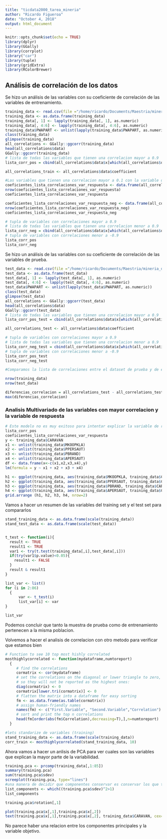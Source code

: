 ```yaml
---
title: "ticdata2000_tarea_mineria"
author: "Ricardo Figueroa"
date: "October 4, 2018"
output: html_document
---
```


```r
knitr::opts_chunk$set(echo = TRUE)
library(dplyr)
library(GGally)
library(corrplot)
library("car")
library(tuple)
library(gridExtra)
library(RColorBrewer)
```

## Análisis de correlación de los datos

Se hizo un análisis de las variables con su coeficiente de correlación de las variables de entrenamiento.

```r
training_data <- read.csv(file ="/home/ricardo/Documents/Maestria/mineria_datos/tareas/ticdata2000.csv", sep = '|')
training_data <- as.data.frame(training_data)
training_data[, 1] <- lapply(training_data[, 1], as.numeric)
training_data[, 4:6] <- lapply(training_data[, 4:6], as.numeric)
training_data$PWAPART <- unlist(lapply(training_data$PWAPART, as.numeric))
class(training_data)
glimpse(training_data)
all_correlations <- GGally::ggcorr(training_data)
head(all_correlations$data)
GGally::ggcorr(training_data)
# lista de todas las variables que tienen una correlacion mayor a 0.9
lista_corr_pos = cbind(all_correlations$data$x[which(all_correlations$data$coefficient > 0.9)],all_correlations$data$y[which(all_correlations$data$coefficient > 0.9)])

all_correlations_train <- all_correlations$data$coefficient

#Las variables que tienen una correlacion mayor a 0.1 con la variable de respuesta
coeficientes_lista_correlaciones_var_respuesta <- data.frame(all_correlations$data$y[which((all_correlations$data$x == 'CARAVAN') & (all_correlations$data$coefficient > 0.1))])
nrow(coeficientes_lista_correlaciones_var_respuesta)
coeficientes_lista_correlaciones_var_respuesta

coeficientes_lista_correlaciones_var_respuesta_neg <- data.frame(all_correlations$data$y[which((all_correlations$data$x == 'CARAVAN') & (all_correlations$data$coefficient < -0.1))])
nrow(coeficientes_lista_correlaciones_var_respuesta_neg)
coeficientes_lista_correlaciones_var_respuesta_neg

# tupla de variables con correlaciones mayor a 0.9
# lista de todas las variables que tienen una correlacion menor a 0.9
lista_corr_neg = cbind(all_correlations$data$x[which(all_correlations$data$coefficient < -0.9)],all_correlations$data$y[which(all_correlations$data$coefficient < -0.9)])
# tupla de variables con correlaciones menor a -0.9
lista_corr_pos
lista_corr_neg
```

Se hizo un análisis de las variables con su coeficiente de correlación de las variables de prueba.

```r
test_data <- read.csv(file ="/home/ricardo/Documents/Maestria/mineria_datos/tareas/tictest2000.csv", sep = '|')
test_data <- as.data.frame(test_data)
test_data[, 1] <- lapply(test_data[, 1], as.numeric)
test_data[, 4:6] <- lapply(test_data[, 4:6], as.numeric)
test_data$PWAPART <- unlist(lapply(test_data$PWAPART, as.numeric))
class(test_data)
glimpse(test_data)
all_correlations <- GGally::ggcorr(test_data)
head(all_correlations$data)
GGally::ggcorr(test_data)
# lista de todas las variables que tienen una correlacion mayor a 0.9
lista_corr_pos_test = cbind(all_correlations$data$x[which(all_correlations$data$coefficient > 0.9)],all_correlations$data$y[which(all_correlations$data$coefficient > 0.9)])

all_correlations_test <- all_correlations$data$coefficient

# tupla de variables con correlaciones mayor a 0.9
# lista de todas las variables que tienen una correlacion menor a 0.9
lista_corr_neg_test = cbind(all_correlations$data$x[which(all_correlations$data$coefficient < -0.9)],all_correlations$data$y[which(all_correlations$data$coefficient < -0.9)])
# tupla de variables con correlaciones menor a -0.9
lista_corr_pos_test
lista_corr_neg_test
```

```r

#Comparamos la lista de correlaciones entre el dataset de prueba y de entrenamiento

nrow(training_data)
nrow(test_data)

diferencias_correlacion = all_correlations_test - all_correlations_test
max(diferencias_correlacion)

```

### Analisis Multivariado de las variables con mayor correlacion y la variable de respuesta

```r
# Este modelo no es muy exitoso para intentar explicar la variable de respuesta
lista_corr_pos
coeficientes_lista_correlaciones_var_respuesta
y <- training_data$CARAVAN
x1 <- unlist(training_data$MKOOPKLA)
x2 <- unlist(training_data$PPERSAUT)
x3 <- unlist(training_data$PBRAND)
x4 <- unlist(training_data$APERSAUT)
df <- data.frame(x<-c(x1,x2,x3,x4),y)
lm(formula = y ~ x1 + x2 + x3 + x4)

h1 <- ggplot(training_data, aes(training_data$MKOOPKLA, training_data$CARAVAN)) + geom_point()
h2 <- ggplot(training_data, aes(training_data$PPERSAUT, training_data$CARAVAN)) + geom_point()
h3 <- ggplot(training_data, aes(training_data$PBRAND, training_data$CARAVAN)) + geom_point()
h4 <- ggplot(training_data, aes(training_data$APERSAUT, training_data$CARAVAN)) + geom_point()
grid.arrange (h1, h2, h3, h4, nrow=2)

```

Vamos a hacer un resumen de las variables del training set y el test set para compararlos

```r

stand_training_data <- as.data.frame(scale(training_data)) 
stand_test_data <- as.data.frame(scale(test_data)) 


t_test <- function(i){
  result <- TRUE
  result1 <- TRUE
  var1 <- try(t.test(training_data[,i],test_data[,i]))
  if(try(var1$p.value)<0.05){
    result1 <- FALSE
  }
  result & result1
}

list_var <- list()
for (i in 2:86)
  {
      var <- t_test(i)
      list_var[i] <- var
}

list_var

```
Podemos concluir que tanto la muestra de prueba como de entrenamiento pertenecen a la misma poblacion.


Volvemos a hacer el analisis de correlacion con otro metodo para verificar que estamos bien
```r
# Function to see 10 top most hishly correlated
mosthighlycorrelated <- function(mydataframe,numtoreport)
  {
     # find the correlations
     cormatrix <- cor(mydataframe)
     # set the correlations on the diagonal or lower triangle to zero,
     # so they will not be reported as the highest ones:
     diag(cormatrix) <- 0
     cormatrix[lower.tri(cormatrix)] <- 0
     # flatten the matrix into a dataframe for easy sorting
     fm <- as.data.frame(as.table(cormatrix))
     # assign human-friendly names
     names(fm) <- c("First.Variable", "Second.Variable","Correlation")
     # sort and print the top n correlations
     head(fm[order(abs(fm$Correlation),decreasing=T),],n=numtoreport)
  }

#lets standarize de variables (training)
stand_training_data <- as.data.frame(scale(training_data))
corr_train <- mosthighlycorrelated(stand_training_data, 10)

```

Ahora vamos a hacer un anlisis de PCA para ver cuales son las variables que explican la mayor parte de la variabilidad.

```r
training.pca <- prcomp(training_data[,1:85]) 
summary(training.pca)
sum(training.pca$sdev)
screeplot(training.pca, type="lines")
#una manera de decidir que componentes conservar es conservar los que tengan varianza mayor a 1
list_components <- which((training.pca$sdev)^2>1)
list_components

training.pca$rotation[,1]

plot(training.pca$x[,1],training.pca$x[,2])
text(training.pca$x[,1],training.pca$x[,2], training_data$CARAVAN, cex=0.7, pos=4, col="red") # add labels

```

No parece haber una relacion entre los componentes principales y la variable objetivo.